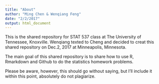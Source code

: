 ```yaml
---
title: "About"
author: "Ming Chen & Wenqiang Feng"
date: "2/2/2017"
output: html_document
---
```


This is the shared repository for STAT 537 class at The University of Tennessee, Knoxville. Wenqiang texted to Cheng and decided to creat this shared repository on
Dec.2, 2017 at Minneapolis, Minnesota. 

The main goal of this shared repository is to share how to use R, Rmarkdown and Github to do the statistics homework problems.

Please be aware, however, this should go without saying, but I’ll include it within this point, absolutely do not plagiarize. 
